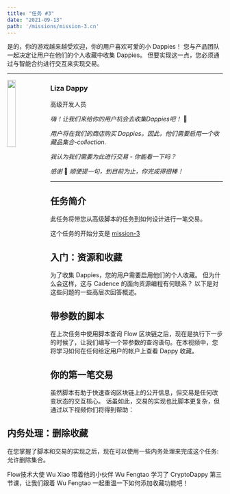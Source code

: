 ```yaml
---
title: "任务 #3"
date: "2021-09-13"
path: '/missions/mission-3.cn'
---
```



是的，你的游戏越来越受欢迎，你的用户喜欢可爱的小 Dappies！
您与产品团队一起决定让用户在他们的个人收藏中收集 Dappies。
但要实现这一点，您必须通过与智能合约进行交互来实现交易。

---

<img src="https://d1mtab9ltfdpua.cloudfront.net/images/Dappy4.png" width="20%" style="float: left;" />

### Liza Dappy

高级开发人员

*嗨！让我们来给你的用户机会去收集Dappies吧！* 🎁

*用户将在我们的商店购买 Dappies。因此，他们需要启用一个收藏品集合-collection.*

*我认为我们需要为此进行交易 - 你能看一下吗？*

*感谢* 🙏 *顺便提一句，到目前为止，你完成得很棒！*

--- 

## 任务简介

此任务将带您从高级脚本的任务到如何设计进行一笔交易。

这个任务的开始分支是 [mission-3](https://github.com/bebner/crypto-dappy/tree/mission-3)

## 入门：资源和收藏

为了收集 Dappies，您的用户需要启用他们的个人收藏。 但为什么会这样，这与 Cadence 的面向资源编程有何联系？ 以下是对这些问题的一些高层次回答概述。

<YoutubeEmbed embedId="jUa6lvC9Cqw"/>

## 带参数的脚本

在上次任务中使用脚本查询 Flow 区块链之后，现在是执行下一步的时候了，让我们编写一个带参数的查询语句。在本视频中，您将学习如何在任何给定用户的帐户上查看 Dappy 收藏。

<YoutubeEmbed embedId="AJrMzfuzQYc"/>

## 你的第一笔交易

虽然脚本有助于快速查询区块链上的公开信息，但交易是任何改变状态的交互核心。 话虽如此，交易的实现也比脚本更复杂，但通过以下视频你们将得到帮助：

<YoutubeEmbed embedId="85IbWrq7-Wg"/>

## 内务处理：删除收藏

在您掌握了脚本和交易的实现之后，现在可以使用一些内务处理来完成这个任务:允许删除集合。

<YoutubeEmbed embedId="MEwy_3Ih7D0"/>

Flow技术大使 Wu Xiao 带着他的小伙伴 Wu Fengtao 学习了 CryptoDappy 第三节课，让我们跟着 Wu Fengtao 一起重温一下如何添加收藏功能吧！

<BilibiliEmbed embedId="BV1yM4y1G7FK"/>

